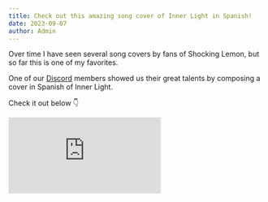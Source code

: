 ```yaml
---
title: Check out this amazing song cover of Inner Light in Spanish!
date: 2023-09-07
author: Admin
---
```


Over time I have seen several song covers by fans of Shocking Lemon, but so far this is one of my favorites.

One of our [Discord](https://discord.gg/wcHhXbJR7P) members showed us their great talents by composing a cover in Spanish of Inner Light.

Check it out below 👇

<iframe
  className="w-full aspect-video"
  src="https://www.youtube.com/embed/YsF5iCER6pI?si=xG0V9X-WvSHZAjDa"
  title="YouTube video player"
  frameborder="0"
  allow="accelerometer; autoplay; clipboard-write; encrypted-media; gyroscope; picture-in-picture; web-share"
  allowFullScreen
></iframe>
